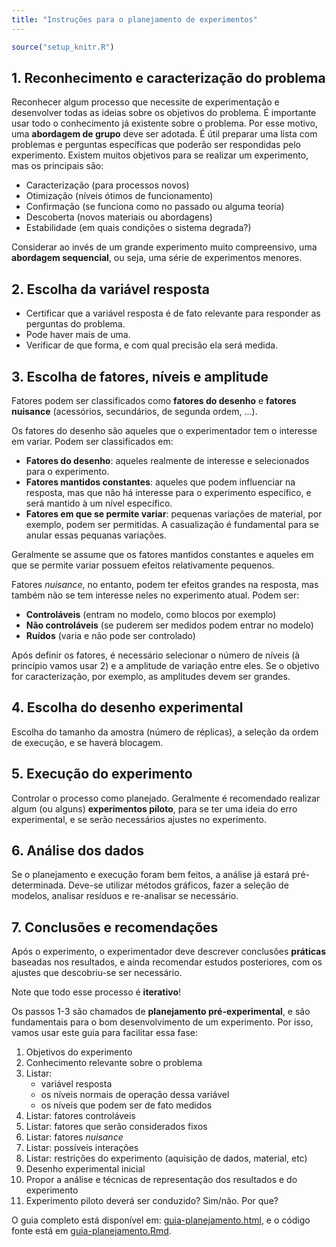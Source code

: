 ```yaml
---
title: "Instruções para o planejamento de experimentos"
---
```


```r
source("setup_knitr.R")
```

## 1. Reconhecimento e caracterização do problema

Reconhecer algum processo que necessite de experimentação e desenvolver
todas as ideias sobre os objetivos do problema. É importante usar todo o
conhecimento já existente sobre o problema. Por esse motivo, uma
**abordagem de grupo** deve ser adotada. É útil preparar uma lista com
problemas e perguntas específicas que poderão ser respondidas pelo
experimento. Existem muitos objetivos para se realizar um experimento,
mas os principais são:

- Caracterização (para processos novos)
- Otimização (níveis ótimos de funcionamento)
- Confirmação (se funciona como no passado ou alguma teoria)
- Descoberta (novos materiais ou abordagens)
- Estabilidade (em quais condições o sistema degrada?)

Considerar ao invés de um grande experimento muito compreensivo, uma
**abordagem sequencial**, ou seja, uma série de experimentos menores.

## 2. Escolha da variável resposta

- Certificar que a variável resposta é de fato relevante para responder
  as perguntas do problema.
- Pode haver mais de uma.
- Verificar de que forma, e com qual precisão ela será medida.

## 3. Escolha de fatores, níveis e amplitude

Fatores podem ser classificados como **fatores do desenho** e **fatores
nuisance** (acessórios, secundários, de segunda ordem, ...).

Os fatores do desenho são aqueles que o experimentador tem o interesse
em variar. Podem ser classificados em:

- **Fatores do desenho**: aqueles realmente de interesse e selecionados para
  o experimento.
- **Fatores mantidos constantes**: aqueles que podem influenciar na
  resposta, mas que não há interesse para o experimento específico, e
  será mantido à um nível específico.
- **Fatores em que se permite variar**: pequenas variações de material, por
  exemplo, podem ser permitidas. A casualização é fundamental para se
  anular essas pequanas variações.

Geralmente se assume que os fatores mantidos constantes e aqueles em que
se permite variar possuem efeitos relativamente pequenos.

Fatores *nuisance*, no entanto, podem ter efeitos grandes na resposta,
mas também não se tem interesse neles no experimento atual. Podem ser:

- **Controláveis** (entram no modelo, como blocos por exemplo)
- **Não controláveis** (se puderem ser medidos podem entrar no modelo)
- **Ruídos** (varia e não pode ser controlado)

Após definir os fatores, é necessário selecionar o número de níveis
(à princípio vamos usar 2) e a amplitude de variação entre eles. Se o
objetivo for caracterização, por exemplo, as amplitudes devem ser
grandes.

## 4. Escolha do desenho experimental

Escolha do tamanho da amostra (número de réplicas), a seleção da ordem
de execução, e se haverá blocagem.

## 5. Execução do experimento

Controlar o processo como planejado. Geralmente é recomendado realizar
algum (ou alguns) **experimentos piloto**, para se ter uma ideia do erro
experimental, e se serão necessários ajustes no experimento.

## 6. Análise dos dados

Se o planejamento e execução foram bem feitos, a análise já estará
pré-determinada. Deve-se utilizar métodos gráficos, fazer a seleção de
modelos, analisar resíduos e re-analisar se necessário.

## 7. Conclusões e recomendações

Após o experimento, o experimentador deve descrever conclusões
**práticas** baseadas nos resultados, e ainda recomendar estudos
posteriores, com os ajustes que descobriu-se ser necessário.

Note que todo esse processo é **iterativo**!

Os passos 1-3 são chamados de **planejamento pré-experimental**, e são
fundamentais para o bom desenvolvimento de um experimento. Por isso,
vamos usar este guia para facilitar essa fase:

1. Objetivos do experimento
2. Conhecimento relevante sobre o problema
3. Listar:
     - variável resposta
     - os níveis normais de operação dessa variável
     - os níveis que podem ser de fato medidos
4. Listar: fatores controláveis
5. Listar: fatores que serão considerados fixos
6. Listar: fatores *nuisance*
7. Listar: possíveis interações
8. Listar: restrições do experimento (aquisição de dados, material, etc)
9. Desenho experimental inicial
10. Propor a análise e técnicas de representação dos resultados e do
    experimento
11. Experimento piloto deverá ser conduzido? Sim/não. Por que?

O guia completo está disponível em:
[guia-planejamento.html](misc/guia-planejamento.html), e o código fonte
está em [guia-planejamento.Rmd](misc/guia-planejamento.Rmd).
